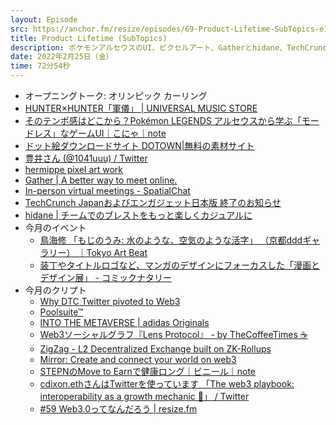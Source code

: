 ```yaml
---
layout: Episode
src: https://anchor.fm/resize/episodes/69-Product-Lifetime-SubTopics-e1ercdo
title: Product Lifetime (SubTopics)
description: ポケモンアルセウスのUI、ピクセルアート、Gatherとhidane、TechCrunch Japanの終了、今月のイベント情報やクリプト動向など、最近気になったサブトピックスを話しました。
date: 2022年2月25日（金）
time: 72分54秒
---
```


- オープニングトーク: オリンピック カーリング
- [HUNTER×HUNTER「軍儀」 | UNIVERSAL MUSIC STORE](https://store.universal-music.co.jp/s/hunter-gungi/)
- [そのテンポ感はどこから？Pokémon LEGENDS アルセウスから学ぶ「モードレス」なゲームUI｜こにゃ｜note](https://note.com/ko_nyaku/n/n8e39bf740169)
- [ドット絵ダウンロードサイト DOTOWN|無料の素材サイト](https://dotown.maeda-design-room.net/)
- [豊井さん (@1041uuu) / Twitter](https://twitter.com/1041uuu)
- [hermippe pixel art work](https://hermippe.me/)
- [Gather | A better way to meet online.](https://gather.town/)
- [In-person virtual meetings - SpatialChat](https://spatial.chat/)
- [TechCrunch Japanおよびエンガジェット日本版 終了のお知らせ](https://www.beboundless.jp/press/corporate-announcement-02-15-2022)
- [hidane | チームでのブレストをもっと楽しくカジュアルに](https://hidane.app/)
- 今月のイベント
    - [鳥海修 「もじのうみ: 水のような、空気のような活字」 （京都dddギャラリー） ｜Tokyo Art Beat](https://www.tokyoartbeat.com/events/-/2022%2Fosamu-torinoumi-making-type-like-water-live-air)
    - [装丁やタイトルロゴなど、マンガのデザインにフォーカスした「漫画とデザイン展」 - コミックナタリー](https://natalie.mu/comic/news/465798)
- 今月のクリプト
    - [Why DTC Twitter pivoted to Web3](https://www.modernretail.co/startups/why-dtc-twitter-pivoted-to-web3/)
    - [Poolsuite™](https://poolsuite.net/)
    - [INTO THE METAVERSE | adidas Originals](https://www.adidas.com/into_the_metaverse/)
    - [Web3ソーシャルグラフ『Lens Protocol』 - by TheCoffeeTimes ☕](https://bspeak.substack.com/p/web3lens-protocol-?r=hyr3x&utm_campaign=post&utm_medium=web&utm_source=url)
    - [ZigZag - L2 Decentralized Exchange built on ZK-Rollups](https://info.zigzag.exchange/)
    - [Mirror: Create and connect your world on web3](https://mirror.xyz/)
    - [STEPNのMove to Earnで健康ロング｜ビニール｜note](https://note.com/vvinyll/n/n2044ce33fff5)
    - [cdixon.ethさんはTwitterを使っています 「The web3 playbook: interoperability as a growth mechanic 🧵」 / Twitter](https://twitter.com/cdixon/status/1486010648140075015?s=20&t=ldPGgDtJh2201Jm7wJUOQQ)
    - [#59 Web3.0ってなんだろう | resize.fm](https://resize.fm/ep/59-what-is-web3)
